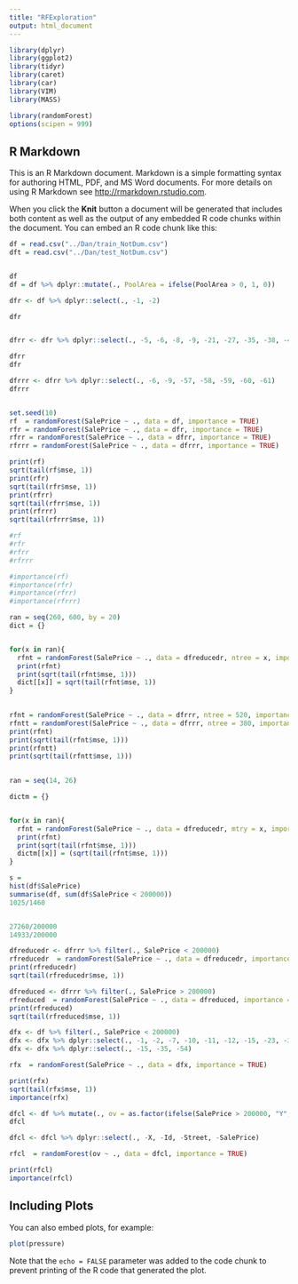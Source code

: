 ```yaml
---
title: "RFExploration"
output: html_document
---
```


```r
library(dplyr)
library(ggplot2)
library(tidyr)
library(caret)
library(car)
library(VIM)
library(MASS)
```

```r
library(randomForest)
options(scipen = 999)
```


## R Markdown

This is an R Markdown document. Markdown is a simple formatting syntax for authoring HTML, PDF, and MS Word documents. For more details on using R Markdown see <http://rmarkdown.rstudio.com>.

When you click the **Knit** button a document will be generated that includes both content as well as the output of any embedded R code chunks within the document. You can embed an R code chunk like this:

```r
df = read.csv("../Dan/train_NotDum.csv")
dft = read.csv("../Dan/test_NotDum.csv")
```

```r
```


```r
df
df = df %>% dplyr::mutate(., PoolArea = ifelse(PoolArea > 0, 1, 0))

dfr <- df %>% dplyr::select(., -1, -2)

dfr
```

```r

```


```r
dfrr <- dfr %>% dplyr::select(., -5, -6, -8, -9, -21, -27, -35, -38, -41, -44, -67, -68, -69, -73)

dfrr
dfr
```

```r
dfrrr <- dfrr %>% dplyr::select(., -6, -9, -57, -58, -59, -60, -61)
dfrrr
```

```r

```


```r
set.seed(10)
rf  = randomForest(SalePrice ~ ., data = df, importance = TRUE)
rfr = randomForest(SalePrice ~ ., data = dfr, importance = TRUE)
rfrr = randomForest(SalePrice ~ ., data = dfrr, importance = TRUE)
rfrrr = randomForest(SalePrice ~ ., data = dfrrr, importance = TRUE)
```

```r
print(rf)
sqrt(tail(rf$mse, 1))
print(rfr)
sqrt(tail(rfr$mse, 1))
print(rfrr)
sqrt(tail(rfrr$mse, 1))
print(rfrrr)
sqrt(tail(rfrrr$mse, 1))

#rf
#rfr
#rfrr
#rfrrr

#importance(rf)
#importance(rfr)
#importance(rfrr)
#importance(rfrrr)
```


```r
ran = seq(260, 600, by = 20)
dict = {}


for(x in ran){
  rfnt = randomForest(SalePrice ~ ., data = dfreducedr, ntree = x, importance = TRUE)
  print(rfnt)
  print(sqrt(tail(rfnt$mse, 1)))
  dict[[x]] = sqrt(tail(rfnt$mse, 1))
}
  

```

```r
rfnt = randomForest(SalePrice ~ ., data = dfrrr, ntree = 520, importance = TRUE)
rfntt = randomForest(SalePrice ~ ., data = dfrrr, ntree = 380, importance = TRUE)
print(rfnt)
print(sqrt(tail(rfnt$mse, 1)))
print(rfntt)
print(sqrt(tail(rfntt$mse, 1)))
  
```

```r
ran = seq(14, 26)

dictm = {}


for(x in ran){
  rfnt = randomForest(SalePrice ~ ., data = dfreducedr, mtry = x, importance = TRUE)
  print(rfnt)
  print(sqrt(tail(rfnt$mse, 1)))
  dictm[[x]] = (sqrt(tail(rfnt$mse, 1)))
}
```


```r
s = 
hist(df$SalePrice)
summarise(df, sum(df$SalePrice < 200000))
1025/1460


27260/200000
14933/200000
```

```r
dfreducedr <- dfrrr %>% filter(., SalePrice < 200000)
rfreducedr  = randomForest(SalePrice ~ ., data = dfreducedr, importance = TRUE)
print(rfreducedr)
sqrt(tail(rfreducedr$mse, 1))
```

```r
dfreduced <- dfrrr %>% filter(., SalePrice > 200000)
rfreduced  = randomForest(SalePrice ~ ., data = dfreduced, importance = TRUE)
print(rfreduced)
sqrt(tail(rfreduced$mse, 1))
```

```r
dfx <- df %>% filter(., SalePrice < 200000)
dfx <- dfx %>% dplyr::select(., -1, -2, -7, -10, -11, -12, -15, -23, -37, -40, -43, -49, -70, -72, -74, -75, -76, -77)
dfx <- dfx %>% dplyr::select(., -15, -35, -54)
```

```r
rfx  = randomForest(SalePrice ~ ., data = dfx, importance = TRUE)
```

```r
print(rfx)
sqrt(tail(rfx$mse, 1))
importance(rfx)
```

```r
dfcl <- df %>% mutate(., ov = as.factor(ifelse(SalePrice > 200000, "Y", "N")))
dfcl
```

```r
dfcl <- dfcl %>% dplyr::select(., -X, -Id, -Street, -SalePrice)
```


```r
rfcl  = randomForest(ov ~ ., data = dfcl, importance = TRUE)
```

```r
print(rfcl)
importance(rfcl)
```

## Including Plots

You can also embed plots, for example:

```r
plot(pressure)
```

Note that the `echo = FALSE` parameter was added to the code chunk to prevent printing of the R code that generated the plot.
